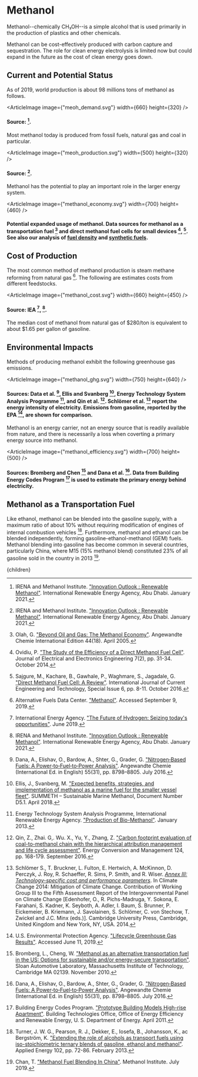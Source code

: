 



# Methanol

Methanol--chemically CH₃OH--is a simple alcohol that is used primarily in the production of plastics and other chemicals.

Methanol can be cost-effectively produced with carbon capture and sequestration. The role for clean energy electrolysis is limited now but could expand in the future as the cost of clean energy goes down.

## Current and Potential Status
As of 2019, world production is about 98 millions tons of methanol as follows.

<ArticleImage image={"meoh_demand.svg"} width={660} height={320} />
#### Source: [^12].

Most methanol today is produced from fossil fuels, natural gas and coal in particular.

<ArticleImage image={"meoh_production.svg"} width={500} height={320} />
#### Source: [^12].

Methanol has the potential to play an important role in the larger energy system.

<ArticleImage image={"methanol_economy.svg"} width={700} height={460} />
#### Potential expanded usage of methanol. Data sources for methanol as a transportation fuel [^15] and direct methanol fuel cells for small devices [^16], [^19]. See also our analysis of [fuel density](/energy/energy_distribution/transpo_fuels) and [synthetic fuels](/energy/energy_distribution/synfuels).

## Cost of Production
The most common method of methanol production is steam methane reforming from natural gas [^2]. The following are estimates costs from different feedstocks.

<ArticleImage image={"methanol_cost.svg"} width={660} height={450} />
#### Source: IEA [^11], [^12].

The median cost of methanol from natural gas of $280/ton is equivalent to about $1.65 per gallon of gasoline.

<LowCarbonMethanolPlantsSolution />

## Environmental Impacts
Methods of producing methanol exhibit the following greenhouse gas emissions.

<ArticleImage image={"methanol_ghg.svg"} width={750} height={640} />
#### Sources: Data et al. [^7], Ellis and Svanberg [^8], Energy Technology System Analysis Programme [^9], and Qin et al. [^17]. Schlömer et al. [^20] report the energy intensity of electricity. Emissions from gasoline, reported by the EPA [^28], are shown for comparison.

Methanol is an energy carrier, not an energy source that is readily available from nature, and there is necessarily a loss when coverting a primary energy source into methanol.

<ArticleImage image={"methanol_efficiency.svg"} width={700} height={500} />
#### Sources: Bromberg and Chen [^3] and Dana et al. [^7]. Data from Building Energy Codes Program [^5] is used to estimate the primary energy behind electricity.

## Methanol as a Transportation Fuel
Like ethanol, methanol can be blended into the gasoline supply, with a maximum ratio of about 10% without requiring modification of engines of internal combustion vehicles [^25]. Furthermore, methanol and ethanol can be blended independently, forming gasoline-ethanol-methanol (GEM) fuels. Methanol blending into gasoline has become common in several countries, particularly China, where M15 (15% methanol blend) constituted 23% of all gasoline sold in the country in 2013 [^6].

<Blend5MethanolIntoUSGasolineSupplySolution />
<ReplacingGasolineWithMethanolSolution />
<DimethylEtherSolution />

[^1]: Al-Breiki, M., Bicer, Y. ["Comparative life cycle assessment of sustainable energy carriers including production, storage, overseas transport and utilization"](https://www.sciencedirect.com/science/article/pii/S0959652620335265). Journal of Cleaner Production 279: 123481. January 2021.

[^2]: Alternative Fuels Data Center. ["Methanol"](https://afdc.energy.gov/fuels/emerging_methanol.html). Accessed September 9, 2019.

[^3]: Bromberg, L., Cheng, W. ["Methanol as an alternative transportation fuel in the US: Options for sustainable and/or energy-secure transportation"](https://www.ourenergypolicy.org/wp-content/uploads/2014/05/methanol.pdf). Sloan Automotive Laboratory, Massachusetts Institute of Technology, Cambridge MA 02139. November 2010.

[^4]: Bromberg, L., Cheng, W. K. ["Methanol as an alternative transportation fuel in the US: Options for sustainable and/or energy-secure transportation"](https://afdc.energy.gov/files/pdfs/mit_methanol_white_paper.pdf). Prepared by the Sloan Automotive Laboratory. November 2010.

[^5]: Building Energy Codes Program. ["Prototype Building Models High-rise Apartment"](https://www.energycodes.gov/901-prototype-building-models-high-rise-apartment). Building Technologies Office, Office of Energy Efficiency and Renewable Energy, U. S. Department of Energy. April 2011.

[^6]: Chan, T. ["Methanol Fuel Blending In China"](https://www.methanol.org/wp-content/uploads/2019/07/Methanol-Fuel-Blending-in-China.pdf). Methanol Institute. July 2019.

[^7]: Dana, A., Elishav, O., Bardow, A., Shter, G., Grader, G. ["Nitrogen‐Based Fuels: A Power‐to‐Fuel‐to‐Power Analysis"](https://www.ncbi.nlm.nih.gov/pmc/articles/PMC5089635/). Angewandte Chemie (International Ed. in English) 55(31), pp. 8798–8805. July 2016.

[^8]: Ellis, J., Svanberg, M. ["Expected benefits, strategies, and implementation of methanol as a marine fuel for the smaller vessel fleet"](http://www.methanol.org/wp-content/uploads/2018/05/SUMMETH-6-Benefits-Strategies-Implementation.pdf). SUMMETH – Sustainable Marine Methanol, Document Number D5.1. April 2018.

[^9]: Energy Technology System Analysis Programme, International Renewable Energy Agency. ["Production of Bio-Methanol"](https://iea-etsap.org/E-TechDS/PDF/I09IR_Bio-methanol_MB_Jan2013_final_GSOK.pdf). January 2013.

[^10]: Iliev, S. ["A Comparison of Ethanol and Methanol Blending with Gasoline Using a 1-D Engine Model"](https://www.sciencedirect.com/science/article/pii/S1877705815004889). Procedia Engineering 100, pp. 1013-1022. 2015.

[^11]: International Energy Agency. ["The Future of Hydrogen: Seizing today's opportunities"](https://www.iea.org/hydrogen2019/). June 2019.

[^12]: IRENA and Methanol Institute. ["Innovation Outlook : Renewable Methanol"](https://www.irena.org/publications/2021/Jan/Innovation-Outlook-Renewable-Methanol). International Renewable Energy Agency, Abu Dhabi. January 2021.

[^13]: Methanol Institute. ["Methanol Use In Gasoline: Blending, Storage and Handling of Gasoline Containing Methanol"](https://www.methanol.org/wp-content/uploads/2020/04/Blending-Handling-Bulletin-Final.pdf). April 2020.

[^14]: Mevawala, C., Jiang, Y., Bhattacharyya, D. ["Techno-economic optimization of shale gas to dimethyl ether production processes via direct and indirect synthesis routes"](https://www.sciencedirect.com/science/article/abs/pii/S0306261919300455). Applied Energy 238, pp. 119-134. March 2019.

[^15]: Olah, G. ["Beyond Oil and Gas: The Methanol Economy"](https://onlinelibrary.wiley.com/doi/abs/10.1002/anie.200462121). Angewandte Chemie International Edition 44(18). April 2005.

[^16]: Ovidiu, P. ["The Study of the Efficiency of a Direct Methanol Fuel Cell"](https://www.researchgate.net/publication/286098921_The_Study_of_the_Efficiency_of_a_Direct_Methanol_Fuel_Cell). Journal of Electrical and Electronics Engineering 7(2), pp. 31-34. October 2014.

[^17]: Qin, Z., Zhai. G,. Wu. X., Yu, Y., Zhang, Z. ["Carbon footprint evaluation of coal-to-methanol chain with the hierarchical attribution management and life cycle assessment"](https://www.sciencedirect.com/science/article/pii/S0196890416305751). Energy Conversion and Management 124, pp. 168-179. September 2016.

[^18]: Renewable Fuels Association. ["Regulations"](https://ethanolrfa.org/producers/regulations/). Accessed May 25, 2021.

[^19]: Sajgure, M., Kachare, B., Gawhale, P., Waghmare, S., Jagadale, G. ["Direct Methanol Fuel Cell: A Review"](https://inpressco.com/wp-content/uploads/2016/10/Paper38-11.pdf). International Journal of Current Engineering and Technology, Special Issue 6, pp. 8-11. October 2016.

[^20]: Schlömer S., T. Bruckner, L. Fulton, E. Hertwich, A. McKinnon, D. Perczyk, J. Roy, R. Schaeffer, R. Sims, P. Smith, and R. Wiser. [*Annex III: Technology-specific cost and performance parameters*](http://www.ipcc.ch/pdf/assessment-report/ar5/wg3/ipcc_wg3_ar5_annex-iii.pdf). In Climate Change 2014: Mitigation of Climate Change. Contribution of Working Group III to the Fifth Assessment Report of the Intergovernmental Panel on Climate Change [Edenhofer, O., R. Pichs-Madruga, Y. Sokona, E. Farahani, S. Kadner, K. Seyboth, A. Adler, I. Baum, S. Brunner, P. Eickemeier, B. Kriemann, J. Savolainen, S. Schlömer, C. von Stechow, T. Zwickel and J.C. Minx (eds.)]. Cambridge University Press, Cambridge, United Kingdom and New York, NY, USA. 2014.

[^21]: Semelsberger, T. A., Borup, R. L., Greene, H. L. ["Dimethyl ether (DME) as an alternative fuel"](https://www.sciencedirect.com/science/article/abs/pii/S0378775305007846). Journal of Power Sources 156(2), pp. 497-511. June 2006.

[^22]: Sheehy, P., Law, K., Jackson, M. D. ["Methanol Fuel Blending and Materials Compatibility Report"](https://www.ourenergypolicy.org/wp-content/uploads/2012/04/TIAX-Methanol-Fuel-Blending-Report.pdf). Prepared by TIAX LLC, for the Methanol Institute. October 2010.

[^23]: Szybist, J., McLaughlin, S., Iyer, S. ["Emissions and Performance Benchmarking of a Prototype Dimethyl Ether Fueled Heavy-Duty Truck"](https://www.osti.gov/biblio/1150879). Oak Ridge National Laboratory. January 2014.

[^24]: Turaga, U. ["Small-scale methanol technologies offer flexibility, cost effectiveness"](http://www.gasprocessingnews.com/features/201510/small-scale-methanol-technologies-offer-flexibility,-cost-effectiveness.aspx). Gas Processing & LNG. October 2015.

[^25]: Turner, J. W. G., Pearson, R. J., Dekker, E., Iosefa, B., Johansson, K., ac Bergström, K. ["Extending the role of alcohols as transport fuels using iso-stoichiometric ternary blends of gasoline, ethanol and methanol"](https://www.sciencedirect.com/science/article/abs/pii/S0306261912005661). Applied Energy 102, pp. 72-86. February 2013.

[^26]: U. S. Energy Information Administration. ["Petroleum & Other Liquids"](https://www.eia.gov/dnav/pet/hist/LeafHandler.ashx?n=PET&s=EMA_EPM0_PWG_NUS_DPG&f=M). Accessed March 18, 2021.

[^27]: U. S. Energy Information Administration. ["U.S. No 2 Diesel Wholesale/Resale Price by Refiners"](https://www.eia.gov/dnav/pet/hist/LeafHandler.ashx?n=PET&s=EMA_EPD2D_PWG_NUS_DPG&f=M). U. S. Department of Energy. Accessed March 25, 2021.

[^28]: U.S. Environmental Protection Agency. ["Lifecycle Greenhouse Gas Results"](https://www.epa.gov/fuels-registration-reporting-and-compliance-help/lifecycle-greenhouse-gas-results). Accessed June 11, 2019.

  <Article 
    focusAreaUrl={focusAreaUrl} 
    hierarchy={hierarchy} 
    site={site}
  >
    {children}
  </Article>